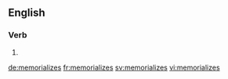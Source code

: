 ==English==

===Verb===
{{head|en|verb form}}

# {{en-third-person singular of|memorialize}}

[[de:memorializes]]
[[fr:memorializes]]
[[sv:memorializes]]
[[vi:memorializes]]